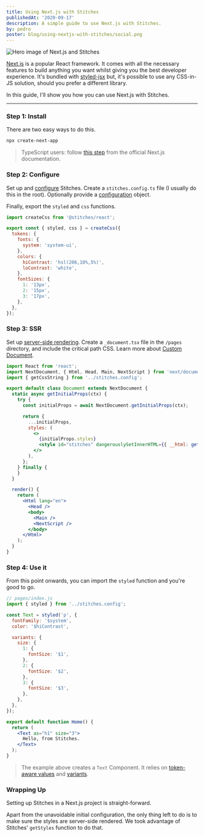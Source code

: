 ```yaml
---
title: Using Next.js with Stitches
publishedAt: '2020-09-17'
description: A simple guide to use Next.js with Stitches.
by: pedro
poster: blog/using-nextjs-with-stitches/social.png
---
```


<Image
  title="Hero image of Next.js and Stitches"
  src="/blog/using-nextjs-with-stitches/hero.png"
  size="hero"
/>

[Next.js](https://nextjs.org/) is a popular React framework. It comes with all the necessary features to build anything you want whilst giving you the best developer experience. It's bundled with [styled-jsx](https://github.com/vercel/styled-jsx) but, it's possible to use any CSS-in-JS solution, should you prefer a different library.

In this guide, I'll show you how you can use Next.js with Stitches.

---

### Step 1: Install

There are two easy ways to do this.

<!-- #### The Short Way

```bash
npx create-next-app --example with-stitches
```

🎉 Done. You can skip to [Step 4](/blog/using-nextjs-with-stitches#step-4-use-it).

#### The Slightly Longer Way -->

```bash
npx create-next-app
```

> TypeScript users: follow [this step](https://nextjs.org/docs/basic-features/typescript) from the official Next.js documentation.

### Step 2: Configure

Set up and [configure](/docs/installation#create-your-config-file) Stitches. Create a `stitches.config.ts` file (I usually do this in the root). Optionally provide a [configuration](/docs/tokens) object.

Finally, export the `styled` and `css` functions.

```jsx
import createCss from '@stitches/react';

export const { styled, css } = createCss({
  tokens: {
    fonts: {
      system: 'system-ui',
    },
    colors: {
      hiContrast: 'hsl(206,10%,5%)',
      loContrast: 'white',
    },
    fontSizes: {
      1: '13px',
      2: '15px',
      3: '17px',
    },
  },
});
```

### Step 3: SSR

Set up [server-side rendering](/docs/server-side-rendering). Create a `_document.tsx` file in the `/pages` directory, and include the critical path CSS. Learn more about [Custom Document](https://nextjs.org/docs/advanced-features/custom-document).

```jsx
import React from 'react';
import NextDocument, { Html, Head, Main, NextScript } from 'next/document';
import { getCssString } from '../stitches.config';

export default class Document extends NextDocument {
  static async getInitialProps(ctx) {
    try {
      const initialProps = await NextDocument.getInitialProps(ctx);

      return {
        ...initialProps,
        styles: (
          <>
            {initialProps.styles}
            <style id="stitches" dangerouslySetInnerHTML={{ __html: getCssString() }} />
          </>
        ),
      };
    } finally {
    }
  }

  render() {
    return (
      <Html lang="en">
        <Head />
        <body>
          <Main />
          <NextScript />
        </body>
      </Html>
    );
  }
}
```

### Step 4: Use it

From this point onwards, you can import the `styled` function and you're good to go.

```jsx
// pages/index.js
import { styled } from '../stitches.config';

const Text = styled('p', {
  fontFamily: '$system',
  color: '$hiContrast',

  variants: {
    size: {
      1: {
        fontSize: '$1',
      },
      2: {
        fontSize: '$2',
      },
      3: {
        fontSize: '$3',
      },
    },
  },
});

export default function Home() {
  return (
    <Text as="h1" size="3">
      Hello, from Stitches.
    </Text>
  );
}
```

> The example above creates a `Text` Component. It relies on [token-aware values](/docs/tokens) and [variants](/docs/variants).

### Wrapping Up

Setting up Stitches in a Next.js project is straight-forward.

Apart from the unavoidable initial configuration, the only thing left to do is to make sure the styles are server-side rendered. We took advantage of Stitches' `getStyles` function to do that.
